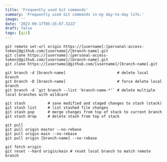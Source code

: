 ```yaml
---
title: 'Frequently used Git commands'
summary: 'Frequently used Git commands in my day-to-day life.'
image: ''
date: '2023-09-17T05:35:07.322Z'
draft: false
tags: [git]
---
```


```shell
git remote set-url origin https://[username]:[personal-access-token]@github.com/[username]/[branch-name].git
git clone https://[username]:[personal-access-token]@github.com/[username]/[branch-name].git
git clone https://[username]@github.com/[username]/[branch-name].git

git branch -d [branch-name]                       # delete local branch
git branch -D [branch-name]                       # force delete local branch
git branch -d `git branch --list 'branch-name-*'` # delete multiple local branches with wildcard

git stash          # save modified and staged changes to stash (stack)
git stash list     # list stashed file changes
git stash pop      # merge changes from top of stack to current branch
git stash drop     # delete stash from top of stack

git pull
git pull origin master --no-rebase
git pull origin main --no-rebase
git pull origin [branch-name] --no-rebase

git fetch origin
git reset --hard origin/main # reset local branch to match remote branch
```
